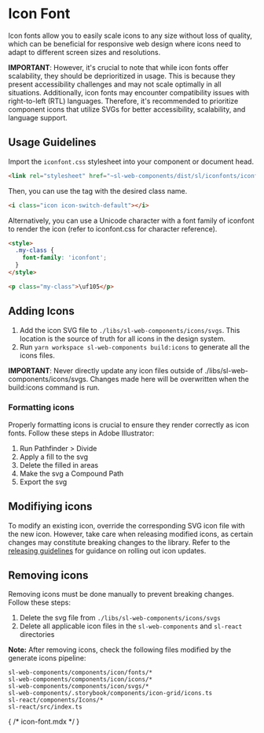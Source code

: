 
<Meta of={Stories} />

# Icon Font

Icon fonts allow you to easily scale icons to any size without loss of quality, which can be beneficial for responsive web design where icons need to adapt to different screen sizes and resolutions.

**IMPORTANT**: However, it's crucial to note that while icon fonts offer scalability, they should be deprioritized in usage. This is because they present accessibility challenges and may not scale optimally in all situations. Additionally, icon fonts may encounter compatibility issues with right-to-left (RTL) languages. Therefore, it's recommended to prioritize component icons that utilize SVGs for better accessibility, scalability, and language support.

## Usage Guidelines

Import the `iconfont.css` stylesheet into your component or document head.

```html
<link rel="stylesheet" href="~sl-web-components/dist/sl/iconfonts/iconfont.css" />
```

Then, you can use the <i></i> tag with the desired class name.

```html
<i class="icon icon-switch-default"></i>
```

Alternatively, you can use a Unicode character with a font family of iconfont to render the icon (refer to iconfont.css for character reference).

```html
<style>
  .my-class {
    font-family: 'iconfont';
  }
</style>

<p class="my-class">\uf105</p>
```

## Adding Icons

1. Add the icon SVG file to `./libs/sl-web-components/icons/svgs`.  This location is the source of truth for all icons in the design system.
2. Run `yarn workspace sl-web-components build:icons` to generate all the icons files.

**IMPORTANT**: Never directly update any icon files outside of ./libs/sl-web-components/icons/svgs. Changes made here will be overwritten when the build:icons command is run.

### Formatting icons

Properly formatting icons is crucial to ensure they render correctly as icon fonts. Follow these steps in Adobe Illustrator:

  1. Run Pathfinder > Divide
  2. Apply a fill to the svg
  3. Delete the filled in areas
  4. Make the svg a Compound Path
  5. Export the svg

## Modifiying icons

To modify an existing icon, override the corresponding SVG icon file with the new icon. However, take care when releasing modified icons, as certain changes may constitute breaking changes to the library. Refer to the [releasing guidelines](./RELEASING.mdx) for guidance on rolling out icon updates.

## Removing icons

Removing icons must be done manually to prevent breaking changes. Follow these steps:

1. Delete the svg file from `./libs/sl-web-components/icons/svgs`
2. Delete all applicable icon files in the `sl-web-components` and `sl-react` directories

**Note:** After removing icons, check the following files modified by the generate icons pipeline:

```
sl-web-components/components/icon/fonts/*
sl-web-components/components/icon/icons/*
sl-web-components/components/icon/svgs/*
sl-web-components/.storybook/components/icon-grid/icons.ts
sl-react/components/Icons/*
sl-react/src/index.ts
```

<div class="docs-story sb-stories">
  <Story of={Stories.IconFont} />
</div>

{ /* icon-font.mdx */ }